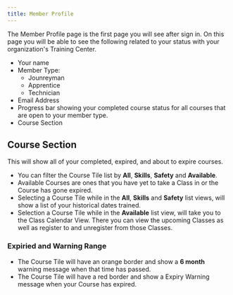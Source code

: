 ```yaml
---
title: Member Profile
---
```


The Member Profile page is the first page you will see after sign in. On this page you will be able to see the following related to your status with your organization's Training Center.

- Your name
- Member Type:
  - Jounreyman
  - Apprentice
  - Technician
- Email Address
- Progress bar showing your completed course status for all courses that are open to your member type.
- Course Section

## Course Section

This will show all of your completed, expired, and about to expire courses.

- You can filter the Course Tile list by **All**, **Skills**, **Safety** and **Available**.
- Available Courses are ones that you have yet to take a Class in or the Course has gone expired.
- Selecting a Course Tile while in the **All**, **Skills** and **Safety** list views, will show a list of your historical dates trained.
- Selection a Course Tile while in the **Available** list view, will take you to the Class Calendar View. There you can view the upcoming Classes as well as register to and unregister from those Classes.

### Expiried and Warning Range

- The Course Tile will have an orange border and show a **6 month** warning message when that time has passed.
- The Course Tile will have a red border and show a Expiry Warning message when your Course has expired.
